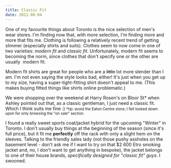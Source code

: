```yaml
---
title: Classic Fit
date: 2011-08-04
---
```



One of my favourite things about Toronto is the nice selection of men's wear stores. I'm finding now that, with more selection, I'm finding more and more that fits me. Clothing is following a&nbsp;relatively&nbsp;recent trend of getting slimmer (especially shirts and suits). Clothes seem to now come in one of two varieties: _modern fit_ and _classic fit_. Unfortunately, modern fit seems to becoming the norm, since clothes that don't specify one or the other are usually &nbsp;modern fit.

Modern fit shirts are great for people who are a ~~little~~ lot more slender than I am. I'm not even saying the style looks bad, either! It's just when you get up to my size, having a super-tight-fitting shirt doesn't appeal to me. (This makes buying fitted things like shirts online problematic.)

We were shopping over the weekend at Harry Rosen's on Bloor St\* when Ashley pointed out that, as a classic gentleman, I just need a classic fit. Which I think suits me fine :) <small>*tip: avoid the Eaton Centre store; I felt looked down upon for only browsing the "on sale" section.</small>

I found a really sweet sports coat/jacket hybrid for the upcoming "Winter" in Toronto. I don't usually buy things at the beginning of the season (since it's full price), but it fit me **perfectly** off the rack with only a slight hem on the sleeves. Talking to the friendly sales lady (not those pushy assholes on the basement level - don't ask me if I want to try on that $2 600 Etro smoking jacket and, no, I don't want to get anything in bespoke), the jacket belongs to one of their house brands, _specifically designed for "classic fit" guys_. I swooned.


  